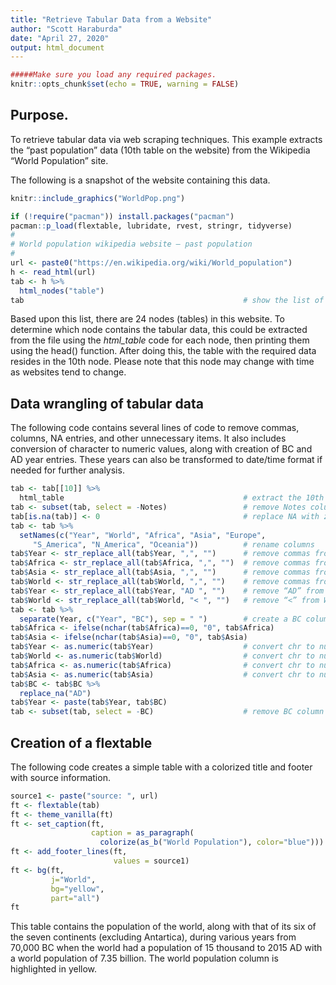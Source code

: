 ---
title: "Retrieve Tabular Data from a Website"
author: "Scott Haraburda"
date: "April 27, 2020"
output: html_document
---

```{r setup, include=FALSE}

#####Make sure you load any required packages.
knitr::opts_chunk$set(echo = TRUE, warning = FALSE)

```

## Purpose.
To retrieve tabular data via web scraping techniques. This example extracts the “past population” data (10th table on the website) from the Wikipedia “World Population” site.

The following is a snapshot of the website containing this data.

<div align="center">
```{r image0,fig.align="center", echo=FALSE}
knitr::include_graphics("WorldPop.png")
```
</div>

```{r Wra1,fig.align="center", echo=TRUE, warning = FALSE, message=FALSE}
if (!require("pacman")) install.packages("pacman")
pacman::p_load(flextable, lubridate, rvest, stringr, tidyverse)
#
# World population wikipedia website – past population
#
url <- paste0("https://en.wikipedia.org/wiki/World_population")
h <- read_html(url)
tab <- h %>% 
  html_nodes("table")
tab                                                 # show the list of tables
```

Based upon this list, there are 24 nodes (tables) in this website.  To determine which node contains the tabular data, this could be extracted from the file using the <i>html_table</i> code for each node, then printing them using the head() function.  After doing this, the table with the required data resides in the 10th node.  Please note that this node may change with time as websites tend to change.

## Data wrangling of tabular data
The following code contains several lines of code to remove commas, columns, NA entries, and other unnecessary items.  It also includes conversion of character to numeric values, along with creation of BC and AD year entries. These years can also be transformed to date/time format if needed for further analysis.

```{r Wra2,fig.align="center", echo=TRUE, warning = FALSE, message=FALSE}
tab <- tab[[10]] %>% 
  html_table                                        # extract the 10th table
tab <- subset(tab, select = -Notes)                 # remove Notes column
tab[is.na(tab)] <- 0                                # replace NA with zeroes (0)
tab <- tab %>% 
  setNames(c("Year", "World", "Africa", "Asia", "Europe",
     "S_America", "N_America", "Oceania"))          # rename columns
tab$Year <- str_replace_all(tab$Year, ",", "")      # remove commas from Year
tab$Africa <- str_replace_all(tab$Africa, ",", "")  # remove commas from Africa
tab$Asia <- str_replace_all(tab$Asia, ",", "")      # remove commas from Asia
tab$World <- str_replace_all(tab$World, ",", "")    # remove commas from World
tab$Year <- str_replace_all(tab$Year, "AD ", "")    # remove “AD” from Year
tab$World <- str_replace_all(tab$World, "< ", "")   # remove “<” from World
tab <- tab %>% 
  separate(Year, c("Year", "BC"), sep = " ")        # create a BC column
tab$Africa <- ifelse(nchar(tab$Africa)==0, "0", tab$Africa)
tab$Asia <- ifelse(nchar(tab$Asia)==0, "0", tab$Asia)
tab$Year <- as.numeric(tab$Year)                    # convert chr to num column
tab$World <- as.numeric(tab$World)                  # convert chr to num column
tab$Africa <- as.numeric(tab$Africa)                # convert chr to num column
tab$Asia <- as.numeric(tab$Asia)                    # convert chr to num column
tab$BC <- tab$BC %>%
  replace_na("AD")
tab$Year <- paste(tab$Year, tab$BC)
tab <- subset(tab, select = -BC)                    # remove BC column
```

## Creation of a flextable
The following code creates a simple table with a colorized title and footer with source information.

```{r Wra3,fig.align="center", echo=TRUE, warning = FALSE, message=FALSE}
source1 <- paste("source: ", url)
ft <- flextable(tab)
ft <- theme_vanilla(ft)
ft <- set_caption(ft, 
                  caption = as_paragraph(
                    colorize(as_b("World Population"), color="blue")))
ft <- add_footer_lines(ft,
                       values = source1)
ft <- bg(ft,
         j="World",
         bg="yellow",
         part="all")
ft
```

This table contains the population of the world, along with that of its six of the seven continents (excluding Antartica), during various years from 70,000 BC when the world had a population of 15 thousand to 2015 AD with a world population of 7.35 billion.  The world population column is highlighted in yellow.
